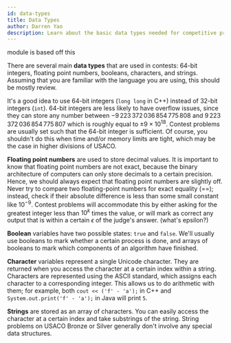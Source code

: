 ```yaml
---
id: data-types
title: Data Types
author: Darren Yao
description: Learn about the basic data types needed for competitive programming.
---
```


<resources>
  <resource source="IUSACO" title="2.2 - Data Types">module is based off this</resource>
  <resource source="CPH" title="1.1 to 1.3 - Introduction" starred></resource>
  <resource source="PAPS" title="2.3 - Variables & Types"></resource>
</resources>

<br />

There are several main **data types** that are used in contests: 64-bit integers, floating point numbers, booleans, characters, and strings. Assuming that you are familiar with the language you are using, this should be mostly review.

It's a good idea to use 64-bit integers (`long long` in C++) instead of 32-bit integers (`int`). 64-bit integers are less likely to have overflow issues, since they can store any number between $-9\,223\,372\,036\,854\,775\,808$ and $9\,223\,372\,036\,854\,775\,807$ which is roughly equal to $\pm 9 \times 10^{18}$. Contest problems are usually set such that the 64-bit integer is sufficient. Of course, you shouldn't do this when time and/or memory limits are tight, which may be the case in higher divisions of USACO.

**Floating point numbers** are used to store decimal values. It is important to know that floating point numbers are not exact, because the binary architecture of computers can only store decimals to a certain precision. Hence, we should always expect that floating point numbers are slightly off. Never try to compare two floating-point numbers for exact equality (==); instead, check if their absolute difference is less than some small constant like $10^{-9}$. Contest problems will accommodate this by either asking for the greatest integer less than $10^k$ times the value, or will mark as correct any output that is within a certain $\epsilon$ of the judge's answer. (what's epsilon?)

**Boolean** variables have two possible states: `true` and `false`. We'll usually use booleans to mark whether a certain process is done, and arrays of booleans to mark which components of an algorithm have finished.

**Character** variables represent a single Unicode character. They are returned when you access the character at a certain index within a string. Characters are represented using the ASCII standard, which assigns each character to a corresponding integer. This allows us to do arithmetic with them; for example, both `cout << ('f' - 'a');` in C++ and `System.out.print('f' - 'a');` in Java will print `5`.

**Strings** are stored as an array of characters. You can easily access the character at a certain index and take substrings of the string. String problems on USACO Bronze or Silver generally don't involve any special data structures.
